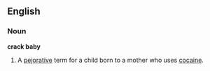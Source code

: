 ==English==
===Noun===
'''crack baby'''

# A [[pejorative]] term for a child born to a mother who uses [[cocaine]].